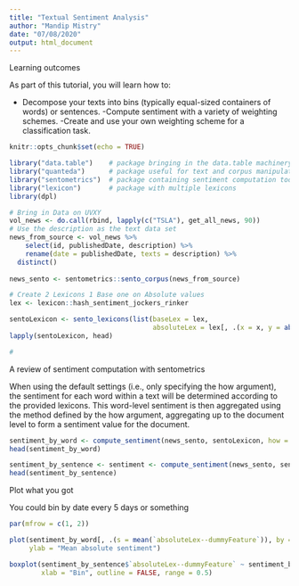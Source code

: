 ```yaml
---
title: "Textual Sentiment Analysis"
author: "Mandip Mistry"
date: "07/08/2020"
output: html_document
---
```


Learning outcomes

As part of this tutorial, you will learn how to:

- Decompose your texts into bins (typically equal-sized containers of words) or sentences.
 -Compute sentiment with a variety of weighting schemes.
 -Create and use your own weighting scheme for a classification task.


```r
knitr::opts_chunk$set(echo = TRUE)
```

```r
library("data.table")    # package bringing in the data.table machinery
library("quanteda")      # package useful for text and corpus manipulation
library("sentometrics")  # package containing sentiment computation tools
library("lexicon")       # package with multiple lexicons
library(dpl)

# Bring in Data on UVXY
vol_news <- do.call(rbind, lapply(c("TSLA"), get_all_news, 90))
# Use the description as the text data set
news_from_source <- vol_news %>%
    select(id, publishedDate, description) %>%
    rename(date = publishedDate, texts = description) %>% 
  distinct()
    
news_sento <- sentometrics::sento_corpus(news_from_source)

# Create 2 Lexicons 1 Base one on Absolute values
lex <- lexicon::hash_sentiment_jockers_rinker

sentoLexicon <- sento_lexicons(list(baseLex = lex,
                                    absoluteLex = lex[, .(x = x, y = abs(y))]))
lapply(sentoLexicon, head)

#

```

A review of sentiment computation with sentometrics

When using the default settings (i.e., only specifying the how argument), the sentiment for each word within a text will be determined according to the provided lexicons. This word-level sentiment is then aggregated using the method defined by the how argument, aggregating up to the document level to form a sentiment value for the document.

```r
sentiment_by_word <- compute_sentiment(news_sento, sentoLexicon, how = "proportional")
head(sentiment_by_word)

sentiment_by_sentence <- sentiment <- compute_sentiment(news_sento, sentoLexicon, how = "proportional", do.sentence = TRUE)
head(sentiment_by_sentence)
```

Plot what you got

You could bin by date every 5 days or something 

```r
par(mfrow = c(1, 2))

plot(sentiment_by_word[, .(s = mean(`absoluteLex--dummyFeature`)), by = date], type = "l",
     ylab = "Mean absolute sentiment")

boxplot(sentiment_by_sentence$`absoluteLex--dummyFeature` ~ sentiment_by_sentence$date, ylab = "Absolute sentiment",
        xlab = "Bin", outline = FALSE, range = 0.5)

```

